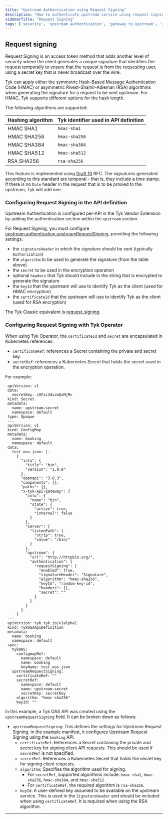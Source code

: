 ```yaml
---
title: "Upstream Authentication using Request Signing"
description: "How to authenticate upstream service using request signing"
sidebarTitle: "Request Signing"
tags: ['security', 'upstream authentication', 'gateway to upstream', 'request signing']
---
```


## Request signing

Request Signing is an access token method that adds another level of security where the client generates a unique signature that identifies the request temporally to ensure that the request is from the requesting user, using a secret key that is never broadcast over the wire.

Tyk can apply either the symmetric Hash-Based Message Authentication Code (HMAC) or asymmetric Rivest-Shamir-Adleman (RSA) algorithms when generating the signature for a request to be sent upstream. For HMAC, Tyk supports different options for the hash length. 

The following algorithms are supported:

| Hashing algorithm | Tyk identifier used in API definition |
|-------------------|---------------------------------------|
| HMAC SHA1         | `hmac-sha1`                           |
| HMAC SHA256       | `hmac-sha256`                         |
| HMAC SHA384       | `hmac-sha384`                         |
| HMAC SHA512       | `hmac-sha512`                         |
| RSA SHA256        | `rsa-sha256`                          |

This feature is implemented using [Draft 10](https://tools.ietf.org/html/draft-cavage-http-signatures-10) RFC. The signatures generated according to this standard are temporal - that is, they include a time stamp. If there is no `Date` header in the request that is to be proxied to the upstream, Tyk will add one.

### Configuring Request Signing in the API definition
Upstream Authentication is configured per-API in the Tyk Vendor Extension by adding the authentication section within the `upstream` section.

For Request Signing, you must configure [upstream.authentication.upstreamRequestSigning](/docs3/api-management/gateway-config-tyk-oas#upstreamrequestsigning), providing the following settings:

- the `signatureHeader` in which the signature should be sent (typically `Authorization`)
- the `algorithm` to be used to generate the signature (from the table above)
- the `secret` to be used in the encryption operation
- optional `headers` that Tyk should include in the string that is encrypted to generate the signature
- the `keyId` that the upstream will use to identify Tyk as the client (used for HMAC encryption)
- the `certificateId` that the upstream will use to identify Tyk as the client (used for RSA encryption) 

The Tyk Classic equivalent is [request_signing](/docs3/api-management/gateway-config-tyk-classic#upstream-authentication).

### Configuring Request Signing with Tyk Operator

When using Tyk Operator, the `certificateId` and `secret` are encapsulated in Kubernetes references:
- `certificateRef`: references a Secret containing the private and secret key.
- `secretRef`: references a Kubernetes Secret that holds the secret used in the encryption operation.

For example:

```yaml{linenos=true, linenostart=1, hl_lines=["66-73"]}
 apiVersion: v1
 data:
   secretKey: cGFzc3dvcmQxMjM=
 kind: Secret
 metadata:
   name: upstream-secret
   namespace: default
 type: Opaque
 ---
 apiVersion: v1
 kind: ConfigMap
 metadata:
   name: booking
   namespace: default
 data:
   test_oas.json: |-
     {
       "info": {
         "title": "bin",
         "version": "1.0.0"
       },
       "openapi": "3.0.3",
       "components": {},
       "paths": {},
       "x-tyk-api-gateway": {
         "info": {
           "name": "bin",
           "state": {
             "active": true,
             "internal": false
           }
         },
         "server": {
           "listenPath": {
             "strip": true,
             "value": "/bin/"
           }
         },
         "upstream": {
           "url": "http://httpbin.org/",
           "authentication": {
             "requestSigning": {
               "enabled": true,
               "signatureHeader": "Signature",
               "algorithm": "hmac-sha256",
               "keyId": "random-key-id", 
               "headers": [],
               "secret": ""
             }
           }
         }
       }
     }
 ---
 apiVersion: tyk.tyk.io/v1alpha1
 kind: TykOasApiDefinition
 metadata:
   name: booking
   namespace: default
 spec:
   tykOAS:
     configmapRef:
       namespace: default
       name: booking
       keyName: test_oas.json
   upstreamRequestSigning:
     certificateRef: ""
     secretRef:
       namespace: default
       name: upstream-secret
       secretKey: secretKey   
     algorithm: "hmac-sha256"
     keyId: ""
 ```
In this example, a Tyk OAS API was created using the `upstreamRequestSigning` field. It can be broken down as follows:
- `upstreamRequestSigning`: This defines the settings for Upstream Request Signing. in the example manifest, it configures Upstream Request Signing using the `booking` API.
  - `certificateRef`: References a Secret containing the private and secret key for signing client API requests. This should be used if `secretRef` is not specified.
  - `secretRef`: References a Kubernetes Secret that holds the secret key for signing client requests.
  - `algorithm`: Specifies the algorithm used for signing.
    - For `secretRef`, supported algorithms include: `hmac-sha1`, `hmac-sha256`, `hmac-sha384`, and `hmac-sha512`.
    - For `certificateRef`, the required algorithm is `rsa-sha256`.
  - `keyId`: A user-defined key assumed to be available on the upstream service. This is used in the `SignatureHeader` and should be included when using `certificateRef`. It is required when using the RSA algorithm.

<hr />

